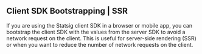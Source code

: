 ## Client SDK Bootstrapping | SSR

If you are using the Statsig client SDK in a browser or mobile app, you can bootstrap the client SDK with the values from the server SDK to avoid a network request on the client. This is useful for server-side rendering (SSR) or when you want to reduce the number of network requests on the client.

